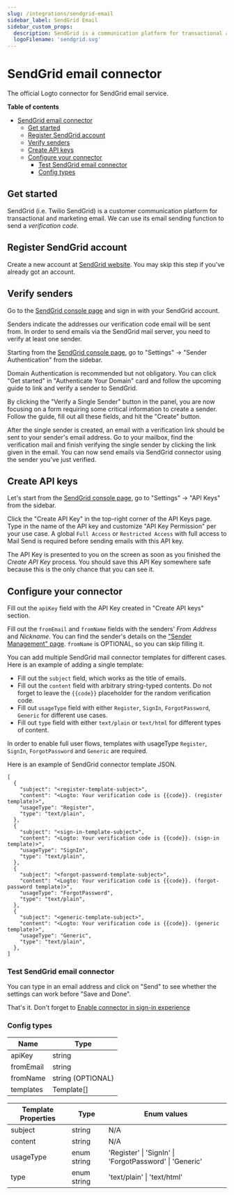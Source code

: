 ```yaml
---
slug: /integrations/sendgrid-email
sidebar_label: SendGrid Email
sidebar_custom_props:
  description: SendGrid is a communication platform for transactional and marketing email.
  logoFilename: 'sendgrid.svg'
---
```



<GuideTip />

# SendGrid email connector

The official Logto connector for SendGrid email service.

**Table of contents**

- [SendGrid email connector](#sendgrid-email-connector)
  - [Get started](#get-started)
  - [Register SendGrid account](#register-sendgrid-account)
  - [Verify senders](#verify-senders)
  - [Create API keys](#create-api-keys)
  - [Configure your connector](#configure-your-connector)
    - [Test SendGrid email connector](#test-sendgrid-email-connector)
    - [Config types](#config-types)

## Get started

SendGrid (i.e. Twilio SendGrid) is a customer communication platform for transactional and marketing email. We can use its email sending function to send a _verification code_.

## Register SendGrid account

Create a new account at [SendGrid website](https://app.sendgrid.com/). You may skip this step if you've already got an account.

## Verify senders

Go to the [SendGrid console page](https://app.sendgrid.com/) and sign in with your SendGrid account.

Senders indicate the addresses our verification code email will be sent from. In order to send emails via the SendGrid mail server, you need to verify at least one sender.

Starting from the [SendGrid console page](https://app.sendgrid.com/), go to "Settings" -> "Sender Authentication" from the sidebar.

Domain Authentication is recommended but not obligatory. You can click "Get started" in "Authenticate Your Domain" card and follow the upcoming guide to link and verify a sender to SendGrid.

By clicking the "Verify a Single Sender" button in the panel, you are now focusing on a form requiring some critical information to create a sender. Follow the guide, fill out all these fields, and hit the "Create" button.

After the single sender is created, an email with a verification link should be sent to your sender's email address. Go to your mailbox, find the verification mail and finish verifying the single sender by clicking the link given in the email. You can now send emails via SendGrid connector using the sender you've just verified.

## Create API keys

Let's start from the [SendGrid console page](https://app.sendgrid.com/), go to "Settings" -> "API Keys" from the sidebar.

Click the "Create API Key" in the top-right corner of the API Keys page. Type in the name of the API key and customize "API Key Permission" per your use case. A global `Full Access` or `Restricted Access` with full access to Mail Send is required before sending emails with this API key.

The API Key is presented to you on the screen as soon as you finished the _Create API Key_ process. You should save this API Key somewhere safe because this is the only chance that you can see it.

## Configure your connector

Fill out the `apiKey` field with the API Key created in "Create API keys" section.

Fill out the `fromEmail` and `fromName` fields with the senders' _From Address_ and _Nickname_. You can find the sender's details on the ["Sender Management" page](https://mc.sendgrid.com/senders). `fromName` is OPTIONAL, so you can skip filling it.

You can add multiple SendGrid mail connector templates for different cases. Here is an example of adding a single template:

- Fill out the `subject` field, which works as the title of emails.
- Fill out the `content` field with arbitrary string-typed contents. Do not forget to leave the `{{code}}` placeholder for the random verification code.
- Fill out `usageType` field with either `Register`, `SignIn`, `ForgotPassword`, `Generic` for different use cases.
- Fill out `type` field with either `text/plain` or `text/html` for different types of content.

In order to enable full user flows, templates with usageType `Register`, `SignIn`, `ForgotPassword` and `Generic` are required.

Here is an example of SendGrid connector template JSON.

```jsonc
[
  {
    "subject": "<register-template-subject>",
    "content": "<Logto: Your verification code is {{code}}. (register template)>",
    "usageType": "Register",
    "type": "text/plain",
  },
  {
    "subject": "<sign-in-template-subject>",
    "content": "<Logto: Your verification code is {{code}}. (sign-in template)>",
    "usageType": "SignIn",
    "type": "text/plain",
  },
  {
    "subject": "<forgot-password-template-subject>",
    "content": "<Logto: Your verification code is {{code}}. (forgot-password template)>",
    "usageType": "ForgotPassword",
    "type": "text/plain",
  },
  {
    "subject": "<generic-template-subject>",
    "content": "<Logto: Your verification code is {{code}}. (generic template)>",
    "usageType": "Generic",
    "type": "text/plain",
  },
]
```

### Test SendGrid email connector

You can type in an email address and click on "Send" to see whether the settings can work before "Save and Done".

That's it. Don't forget to [Enable connector in sign-in experience](https://docs.logto.io/docs/tutorials/get-started/passwordless-sign-in-by-adding-connectors#enable-sms-or-email-passwordless-sign-in)

### Config types

| Name      | Type              |
| --------- | ----------------- |
| apiKey    | string            |
| fromEmail | string            |
| fromName  | string (OPTIONAL) |
| templates | Template[]        |

| Template Properties | Type        | Enum values                                             |
| ------------------- | ----------- | ------------------------------------------------------- |
| subject             | string      | N/A                                                     |
| content             | string      | N/A                                                     |
| usageType           | enum string | 'Register' \| 'SignIn' \| 'ForgotPassword' \| 'Generic' |
| type                | enum string | 'text/plain' \| 'text/html'                             |
